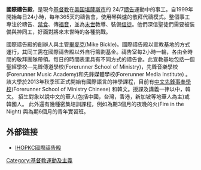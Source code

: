 {{unreferenced|time=2015-09-18T12:33:55+00:00}}
'''國際禱告殿'''，是現今[[基督教|基督教]]在[[美国|美国]][[堪薩斯市|堪薩斯市]]的 24/7[[禱告|禱告]]運動中的事工。自1999年開始每日24小時，每年365天的禱告會，使用琴與爐的敬拜代禱模式。整個事工專注於禱告、[[禁食|禁食]]、傳[[福音|福音]]，並為[[末世|末世]]教導、裝備[[信徒|信徒]]。他們深信聖徒們需要被裝備與神同工，好面對將來末世時的各種挑戰。

國際禱告殿的創辦人與主管[[畢麥克|畢麥克]](Mike Bickle)。國際禱告殿以宣教基地的方式運行，其同工需在國際禱告殿以外自行籌劃基金。禱告室每2小時一輪，各由全時間的敬拜團隊帶領。每日的時間表里具有不同方式的禱告會。此宣教基地包括一個聖經學校—先鋒傳道學校(Forerunner School of Ministry)，先鋒音樂學校(Forerunner Music Academy)和先鋒媒體學校(Forerunner Media Institute) 。 該大學於2013年秋季班正式開始有國際語言的神學課程，目前有[http://www.ihopkc.org/ihopu/schools/fsm-chinese/traditional/ 中文先鋒事奉學校]{{Wayback|url=http://www.ihopkc.org/ihopu/schools/fsm-chinese/traditional/ |date=20131004220317 }}(Forerunner School of Ministry Chinese) 和韓文。授課及講義一律以中，韓文。 招生對象以說中文的華人(包括中國，台灣，香港，新加坡等地華人為主)或韓國人。  此外還有幾種密集培訓課程，例如為期3個月的夜晚的火(Fire in the Night) 與為期6個月的青年實習班。

==外部链接==
* [http://www.ihopkc.org/ IHOPKC國際禱告殿]{{Wayback|url=http://www.ihopkc.org/ |date=20131001223914 }}

[[Category:基督教運動及主義|Category:基督教運動及主義]]